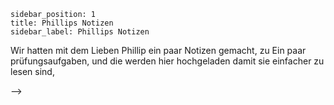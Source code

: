 ```
sidebar_position: 1
title: Phillips Notizen
sidebar_label: Phillips Notizen
```

Wir hatten mit dem Lieben Phillip ein paar Notizen gemacht, zu Ein paar prüfungsaufgaben, und die werden hier hochgeladen damit sie einfacher zu lesen sind,&#x20;

\-->&#x20;

